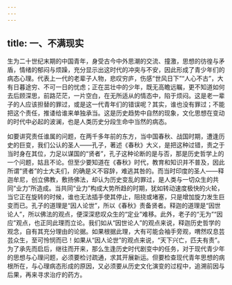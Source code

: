 ```yaml
---
---
---
```

title: 一、不满现实
---




生为二十世纪末期的中国青年，身受古今中外思潮的交流、撞激，思想的彷徨与矛盾，情绪的郁闷与烦躁，充分显示出这时代的冲突与不安，因此形成了青少年们的病态心理。代表上一代的老辈子人物，悲叹穷庐，伤感“世风日下”“人心不古”，大有日暮途穷、不可一日的忧虑；正在茁壮中的少年，既无高瞻远瞩，更不知道如何去后顾深思，前路茫茫，一片空白，在无所适从的情态中，陷于烦闷。这是老一辈子的人应该担替的罪过，或是这一代青年们的错误呢？其实，谁也没有罪过；不能把这个责任，推诿给谁来单独承当。这是历史趋势中自然的现象，文化思想在变动的时代中必起的波澜，也是人类历史分段生命中当然的病态。

如要讲究责任谁属的问题，在两千多年前的东方，当中国春秋、战国时期，遭逢历史的巨变，我们公认的圣人——孔子，著述《春秋》大义，是把这种过错，责之于当时身在其位，力足以谋国的“贤者”，孔子这种论断的是与否，那是历史哲学上的一个问题，姑且不论。但至少要知道在《春秋》时代，教育和知识并不普及，因此所谓“贤者”的士大夫们，的确是义不容辞，难逃其咎的。而当时印度的圣人——释迦牟尼，创立佛教，敷扬佛法，却认为历史变乱的罪过，是人类与一切众生的共同“业力”所造成。当共同“业力”构成大势所趋的时期，犹如转动速度极快的火轮，当它正在旋转的时候，谁也无法插手使其停止，阻挠或堵塞，只是增加旋力发生巨变而已。孔子的道理是“因人论世”，所以《春秋》责备贤者。释迦的道理是“因世论人”，所以佛法的观点，便深深悲叹众生的“定业”难移。此外，老子的“无为”“因应”观点，也正同此理而立论。我们如从“因世论人”的观点来说，释迦历史哲学的观念，自有其充分理由的论据。如果根据此理，大有可能会袖手旁观，喟然叹息芸芸众生，至可怜悯而已！如果从“因人论世”的观点来说，“天下兴亡，匹夫有责”。为了承先而启后，继往而开来，那么生逢历史时代剧变中的任务，对于现代青少年的思想与心理问题，必须要检讨疏通，求其开展新运。但要检查现代青年思想的病根所在，与心理病态形成的原因，又必须要从历史文化演变的过程中，追溯前因与后果，再来寻求治疗的药方。